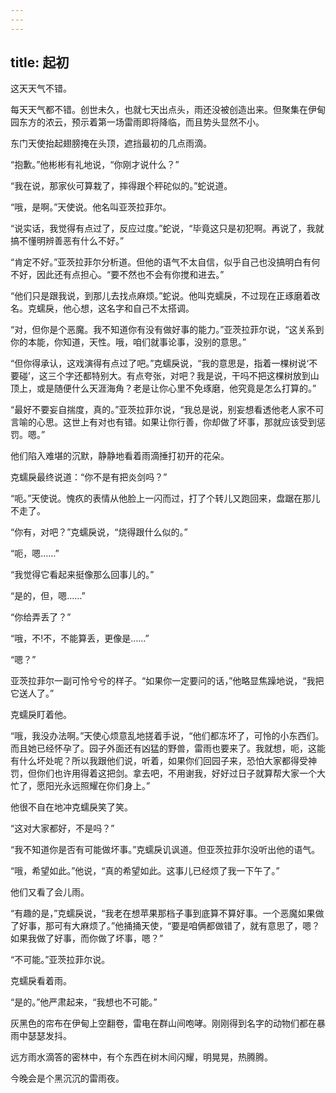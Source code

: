 ```yaml
---
---
---
```

title: 起初
---




这天天气不错。

每天天气都不错。创世未久，也就七天出点头，雨还没被创造出来。但聚集在伊甸园东方的浓云，预示着第一场雷雨即将降临，而且势头显然不小。

东门天使抬起翅膀掩在头顶，遮挡最初的几点雨滴。

“抱歉。”他彬彬有礼地说，“你刚才说什么？”

“我在说，那家伙可算栽了，摔得跟个秤砣似的。”蛇说道。

“哦，是啊。”天使说。他名叫亚茨拉菲尔。

“说实话，我觉得有点过了，反应过度。”蛇说，“毕竟这只是初犯啊。再说了，我就搞不懂明辨善恶有什么不好。”

“肯定不好。”亚茨拉菲尔分析道。但他的语气不太自信，似乎自己也没搞明白有何不好，因此还有点担心。“要不然也不会有你搅和进去。”

“他们只是跟我说，到那儿去找点麻烦。”蛇说。他叫克蠕戾，不过现在正琢磨着改名。克蠕戾，他心想，这名字和自己不太搭调。

“对，但你是个恶魔。我不知道你有没有做好事的能力。”亚茨拉菲尔说，“这关系到你的本能，你知道，天性。哦，咱们就事论事，没别的意思。”

“但你得承认，这戏演得有点过了吧。”克蠕戾说，“我的意思是，指着一棵树说‘不要碰’，这三个字还都特别大。有点夸张，对吧？我是说，干吗不把这棵树放到山顶上，或是随便什么天涯海角？老是让你心里不免琢磨，他究竟是怎么打算的。”

“最好不要妄自揣度，真的。”亚茨拉菲尔说，“我总是说，别妄想看透他老人家不可言喻的心思。这世上有对也有错。如果让你行善，你却做了坏事，那就应该受到惩罚。嗯。”

他们陷入难堪的沉默，静静地看着雨滴捶打初开的花朵。

克蠕戾最终说道：“你不是有把炎剑吗？”

“呃。”天使说。愧疚的表情从他脸上一闪而过，打了个转儿又跑回来，盘踞在那儿不走了。

“你有，对吧？”克蠕戾说，“烧得跟什么似的。”

“呃，嗯……”

“我觉得它看起来挺像那么回事儿的。”

“是的，但，嗯……”

“你给弄丢了？”

“哦，不!不，不能算丢，更像是……”

“嗯？”

亚茨拉菲尔一副可怜兮兮的样子。“如果你一定要问的话，”他略显焦躁地说，“我把它送人了。”

克蠕戾盯着他。

“哦，我没办法啊。”天使心烦意乱地搓着手说，“他们都冻坏了，可怜的小东西们。而且她已经怀孕了。园子外面还有凶猛的野兽，雷雨也要来了。我就想，呃，这能有什么坏处呢？所以我跟他们说，听着，如果你们回园子来，恐怕大家都得受神罚，但你们也许用得着这把剑。拿去吧，不用谢我，好好过日子就算帮大家一个大忙了，愿阳光永远照耀在你们身上。”

他很不自在地冲克蠕戾笑了笑。

“这对大家都好，不是吗？”

“我不知道你是否有可能做坏事。”克蠕戾讥讽道。但亚茨拉菲尔没听出他的语气。

“哦，希望如此。”他说，“真的希望如此。这事儿已经烦了我一下午了。”

他们又看了会儿雨。

“有趣的是，”克蠕戾说，“我老在想苹果那档子事到底算不算好事。一个恶魔如果做了好事，那可有大麻烦了。”他捅捅天使，“要是咱俩都做错了，就有意思了，嗯？如果我做了好事，而你做了坏事，嗯？”

“不可能。”亚茨拉菲尔说。

克蠕戾看着雨。

“是的。”他严肃起来，“我想也不可能。”

灰黑色的帘布在伊甸上空翻卷，雷电在群山间咆哮。刚刚得到名字的动物们都在暴雨中瑟瑟发抖。

远方雨水滴答的密林中，有个东西在树木间闪耀，明晃晃，热腾腾。

今晚会是个黑沉沉的雷雨夜。